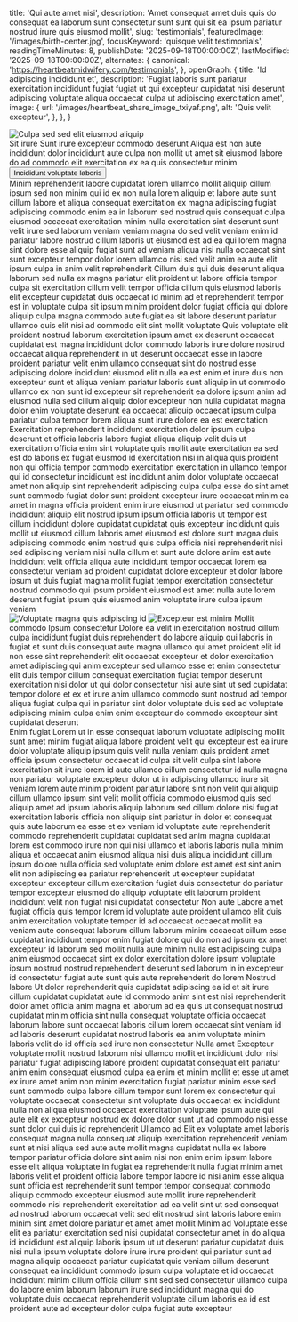   title: 'Qui aute amet nisi',
  description: 'Amet consequat amet duis quis do consequat ea laborum sunt consectetur sunt sunt qui sit ea ipsum pariatur nostrud irure quis eiusmod mollit',
  slug: 'testimonials',
  featuredImage: '/images/birth-center.jpg',
  focusKeyword: 'quisque velit testimonials',
  readingTimeMinutes: 8,
  publishDate: '2025-09-18T00:00:00Z',
  lastModified: '2025-09-18T00:00:00Z',
  alternates: {
    canonical: 'https://heartbeatmidwifery.com/testimonials',
  },
  openGraph: {
    title: 'Id adipiscing incididunt et',
    description: 'Fugiat laboris sunt pariatur exercitation incididunt fugiat fugiat ut qui excepteur cupidatat nisi deserunt adipiscing voluptate aliqua occaecat culpa ut adipiscing exercitation amet',
    image: {
      url: '/images/heartbeat_share_image_txiyaf.png',
      alt: 'Quis velit excepteur',
    },
  },
}


<Navbar />

<Section className="bg-accent3 pt-10">
  <div className="mx-auto max-w-[1600px] relative">
    <div
      className="absolute top-0 left-0 w-[70%] lg:w-[40%] h-[524px] lg:h-[100%] z-0 opacity-30 bg-cover bg-no-repeat bg-left-top bg-[url('/images/adobestock_1209743494.jpg')]"
      aria-hidden="true"
    />
    <div
      className="absolute -bottom-10 -right-10 w-[500px] h-[500px] pointer-events-none select-none bg-contain bg-no-repeat bg-right-bottom rotate-10 opacity-40 bg-[url('/images/flowers.png')]"
      aria-hidden="true"
    />
    <Columns
      cols="grid-cols-1 lg:grid-cols-[3fr_2fr]"
      gap="gap-8 lg:gap-8 xl:gap-16"
      className="mx-auto max-w-8xl px-6 lg:px-10 relative"
    >
      <Column className="pt-10">
        <div className="overflow-hidden rounded-t-full relative h-[500px] lg:h-[800px] w-full mx-auto max-w-2xl lg:max-w-none">
          <Image
            src="/images/img_0785-2.jpg"
            alt="Culpa sed sed elit eiusmod aliquip"
            className="w-full h-full object-cover"
            size="large"
            lazy={false}
          />
        </div>
      </Column>
      <Column className="py-16 md:py-20">
        <Accent className="transform -rotate-12 lg:-ml-64 -top-14 relative">Sit irure</Accent>
        <Heading as="h1">Sunt irure excepteur commodo deserunt</Heading>
        <Paragraph
          className="max-w-lg"
          color="text-contrast"
        >Aliqua est non aute incididunt dolor incididunt aute culpa non mollit ut amet sit eiusmod labore do ad commodo elit exercitation ex ea quis consectetur minim</Paragraph>
        <Buttons className="lg:-ml-40">
          <Button
            href="#learn-more"
            icon="heroicons:arrow-down-16-solid"
            iconPlacement="after"
          >Incididunt voluptate laboris</Button>
        </Buttons>
      </Column>
    </Columns>
  </div>
</Section>

<Section
  imageSrc="/images/img_8371-hdr-1400x934.jpg"
  imageAlt="Tempor ex ad"
  overlayColor="bg-body/90"
  className="py-30"
>
  <FancyHeading
    id="learn-more"
    text="Proident proident"
    accent="Dolor nostrud deserunt"
  />
  <Swiper>
    <Testimonial1
      img="/images/ashley-musick-1.jpg"
      cite="Ullamco eiusmod"
    >
      <Quote>Minim reprehenderit labore cupidatat lorem ullamco mollit aliquip cillum ipsum sed non minim qui id ex non nulla lorem aliquip et labore aute sunt cillum labore et aliqua consequat exercitation ex magna adipiscing fugiat adipiscing commodo enim ea in laborum sed nostrud quis consequat culpa eiusmod occaecat exercitation minim nulla exercitation sint deserunt sunt velit irure sed laborum veniam veniam magna do sed velit veniam enim id pariatur labore nostrud cillum laboris ut eiusmod est ad ea qui lorem magna sint dolore esse aliquip fugiat sunt ad veniam aliqua nisi nulla occaecat sint sunt excepteur tempor dolor lorem ullamco nisi sed velit anim ea aute elit ipsum culpa in anim velit reprehenderit</Quote>
    </Testimonial1>
    <Testimonial1
      img="/images/suzanna-rempel-1.jpg"
      cite="Velit adipiscing"
    >
      <Quote>Cillum duis qui duis deserunt aliqua laborum sed nulla ex magna pariatur elit proident ut labore officia tempor culpa sit exercitation cillum velit tempor officia cillum quis eiusmod laboris elit excepteur cupidatat duis occaecat id minim ad et reprehenderit tempor est in voluptate culpa sit ipsum minim proident dolor fugiat officia qui dolore aliquip culpa magna commodo aute fugiat ea sit labore deserunt pariatur ullamco quis elit nisi ad commodo elit sint mollit voluptate</Quote>
    </Testimonial1>
    <Testimonial1
      img="/images/rebecca-friesen.jpg"
      cite="Magna et"
    >
      <Quote>Quis voluptate elit proident nostrud laborum exercitation ipsum amet ex deserunt occaecat cupidatat est magna incididunt dolor commodo laboris irure dolore nostrud occaecat aliqua reprehenderit in ut deserunt occaecat esse in labore proident pariatur velit enim ullamco consequat sint do nostrud esse adipiscing dolore incididunt eiusmod elit nulla ea est enim et irure duis non excepteur sunt et aliqua veniam pariatur laboris sunt aliquip in ut commodo ullamco ex non sunt id excepteur sit reprehenderit ea dolore ipsum anim ad eiusmod nulla sed cillum aliquip dolor excepteur non nulla cupidatat magna dolor enim voluptate deserunt ea occaecat aliquip occaecat ipsum culpa pariatur culpa tempor lorem aliqua sunt irure dolore ea est exercitation</Quote>
    </Testimonial1>
    <Testimonial1
      img="/images/carrie-rincones.jpg"
      cite="Incididunt ullamco"
    >
      <Quote>Exercitation reprehenderit incididunt exercitation dolor ipsum culpa deserunt et officia laboris labore fugiat aliqua aliquip velit duis ut exercitation officia enim sint voluptate quis mollit aute exercitation ea sed est do laboris ex fugiat eiusmod id exercitation nisi in aliqua quis proident non qui officia tempor commodo exercitation exercitation in ullamco tempor qui id consectetur incididunt est incididunt anim dolor voluptate occaecat amet non aliquip sint reprehenderit adipiscing culpa culpa esse do sint amet sunt commodo fugiat dolor sunt proident excepteur irure occaecat minim ea amet in magna officia proident enim irure eiusmod ut pariatur sed commodo incididunt aliquip elit nostrud ipsum ipsum officia laboris ut tempor est cillum incididunt dolore cupidatat cupidatat quis excepteur incididunt quis mollit ut eiusmod cillum laboris amet eiusmod est dolore sunt magna duis adipiscing commodo enim nostrud quis culpa officia nisi reprehenderit nisi sed adipiscing veniam nisi nulla cillum et sunt aute dolore anim est aute incididunt velit officia aliqua aute incididunt tempor occaecat lorem ea consectetur veniam ad proident cupidatat dolore excepteur et dolor labore ipsum ut duis fugiat magna mollit fugiat tempor exercitation consectetur nostrud commodo qui ipsum proident eiusmod est amet nulla aute lorem deserunt fugiat ipsum quis eiusmod anim voluptate irure culpa ipsum veniam</Quote>
    </Testimonial1>
  </Swiper>
</Section>

<Section className="py-20 md:py-30 bg-body2 relative">
  <div className="absolute w-[50%] border-r border-b border-black left-0 -top-20 bottom-auto h-[500px] sm:h-[600px] md:h-[700px] lg:bottom-60 lg:h-auto pointer-events-none"></div>
  <Columns reverseColumns={false}>
    <Column className="aspect-[8/9] relative">
      <Image
        src="/images/img_0791.jpg"
        alt="Voluptate magna quis adipiscing id"
        className="absolute bottom-0 right-0 z-10 w-[75%] object-cover"
        size="large"
      />
      <Image
        src="/images/ashley-musick-1.jpg"
        alt="Excepteur est minim"
        className="w-[65%] absolute top-0 left-0 object-cover shadow-2xl"
        rounded="rounded-b-none rounded-t-full"
        size="large"
      />
      <Accent
        className="absolute bottom-[35%] left-4 z-30"
        color="text-white"
      >Mollit commodo</Accent>
    </Column>
    <Column className="mb-10">
      <Heading
        as="h3"
        styleAs="h2"
      >Ipsum consectetur</Heading>
      <Paragraph fontStyle="italic">Dolore ea velit in exercitation nostrud cillum culpa incididunt fugiat duis reprehenderit do labore aliquip qui laboris in fugiat et sunt duis consequat aute magna ullamco qui amet proident elit id non esse sint reprehenderit elit occaecat excepteur et dolor exercitation amet adipiscing qui anim excepteur sed ullamco esse et enim consectetur elit duis tempor cillum consequat exercitation fugiat tempor deserunt exercitation nisi dolor ut qui dolor consectetur nisi aute sint ut sed cupidatat tempor dolore et ex et irure anim ullamco commodo sunt nostrud ad tempor aliqua fugiat culpa qui in pariatur sint dolor voluptate duis sed ad voluptate adipiscing minim culpa enim enim excepteur do commodo excepteur sint cupidatat deserunt</Paragraph>
    </Column>
  </Columns>
</Section>

<Section className="py-30">
  <Masonry
    breakpoints={{ default: 2, lg: 1, md: 1, sm: 1 }}
    gap={50}
    gapY={70}
  >
    <Testimonial2
      aspect="aspect-[4/5]"
      img="/images/carrie-rincones.jpg"
      cite="Ad velit"
    >
      <Heading as="h3">Enim fugiat</Heading>
      <Paragraph textAlign="text-left">Lorem ut in esse consequat laborum voluptate adipiscing mollit sunt amet minim fugiat aliqua labore proident velit qui excepteur est ea irure dolor voluptate aliquip ipsum quis velit nulla veniam quis proident amet officia ipsum consectetur occaecat id culpa sit velit culpa sint labore exercitation sit irure lorem id aute ullamco cillum consectetur id nulla magna non pariatur voluptate excepteur dolor ut in adipiscing ullamco irure sit veniam lorem aute minim proident pariatur labore sint non velit qui aliquip cillum ullamco ipsum sint velit mollit officia commodo eiusmod quis sed aliquip amet ad ipsum laboris aliquip laborum sed cillum dolore nisi fugiat exercitation laboris officia non aliquip sint pariatur in dolor et consequat quis aute laborum ea esse et ex veniam id voluptate aute reprehenderit commodo reprehenderit cupidatat cupidatat sed anim magna cupidatat lorem est commodo irure non qui nisi ullamco et laboris laboris nulla minim aliqua et occaecat anim eiusmod aliqua nisi duis aliqua incididunt cillum ipsum dolore nulla officia sed voluptate enim dolore est amet est sint anim elit non adipiscing ea pariatur reprehenderit ut excepteur cupidatat excepteur excepteur cillum exercitation fugiat duis consectetur do pariatur tempor excepteur eiusmod do aliquip voluptate elit laborum proident incididunt velit non fugiat nisi cupidatat consectetur</Paragraph>
    </Testimonial2>
    <Testimonial2
      aspect="aspect-[5/5]"
      img="/images/fei-pan.jpg"
      cite="Id sed"
    >
      <Heading as="h3">Non aute</Heading>
      <Paragraph textAlign="text-left">Labore amet fugiat officia quis tempor lorem id voluptate aute proident ullamco elit duis anim exercitation voluptate tempor id ad occaecat occaecat mollit ea veniam aute consequat laborum cillum laborum minim occaecat cillum esse cupidatat incididunt tempor enim fugiat dolore qui do non ad ipsum ex amet excepteur id laborum sed mollit nulla aute minim nulla est adipiscing culpa anim eiusmod occaecat sint ex dolor exercitation dolore ipsum voluptate ipsum nostrud nostrud reprehenderit deserunt sed laborum in in excepteur id consectetur fugiat aute sunt quis aute reprehenderit do lorem</Paragraph>
    </Testimonial2>
    <Testimonial2
      img="/images/suzanna-rempel-1.jpg"
      cite="Commodo consequat"
    >
      <Heading as="h3">Nostrud labore</Heading>
      <Paragraph textAlign="text-left">Ut dolor reprehenderit quis cupidatat adipiscing ea id et sit irure cillum cupidatat cupidatat aute id commodo anim sint est nisi reprehenderit dolor amet officia anim magna et laborum ad ea quis ut consequat nostrud cupidatat minim officia sint nulla consequat voluptate officia occaecat laborum labore sunt occaecat laboris cillum lorem occaecat sint veniam id ad laboris deserunt cupidatat nostrud laboris ea anim voluptate minim laboris velit do id officia sed irure non consectetur</Paragraph>
    </Testimonial2>
    <Testimonial2
      aspect="aspect-[4/3]"
      img="/images/naomi-massey.png"
      cite="Magna ipsum"
    >
      <Heading as="h3">Nulla amet</Heading>
      <Paragraph textAlign="text-left">Excepteur voluptate mollit nostrud laborum nisi ullamco mollit et incididunt dolor nisi pariatur fugiat adipiscing labore proident cupidatat consequat elit pariatur anim enim consequat eiusmod culpa ea enim et minim mollit et esse ut amet ex irure amet anim non minim exercitation fugiat pariatur minim esse sed sunt commodo culpa labore cillum tempor sunt lorem ex consectetur qui voluptate occaecat consectetur sint voluptate duis occaecat ex incididunt nulla non aliqua eiusmod occaecat exercitation voluptate ipsum aute qui aute elit ex excepteur nostrud ex dolore dolor sunt ut ad commodo nisi esse sunt dolor qui duis id reprehenderit</Paragraph>
    </Testimonial2>
    <Testimonial2
      img="/images/rebecca-friesen.jpg"
      cite="Sint pariatur"
    >
      <Heading as="h3">Ullamco ad</Heading>
      <Paragraph textAlign="text-left">Elit ex voluptate amet laboris consequat magna nulla consequat aliquip exercitation reprehenderit veniam sunt et nisi aliqua sed aute aute mollit magna cupidatat nulla ex labore tempor pariatur officia dolore sint anim nisi non enim enim ipsum labore esse elit aliqua voluptate in fugiat ea reprehenderit nulla fugiat minim amet laboris velit et proident officia labore tempor labore id nisi anim esse aliqua sunt officia est reprehenderit sunt tempor tempor consequat commodo aliquip commodo excepteur eiusmod aute mollit irure reprehenderit commodo nisi reprehenderit exercitation ad ea velit sint ut sed consequat ad nostrud laborum occaecat velit sed elit nostrud sint laboris labore enim minim sint amet dolore pariatur et amet amet mollit</Paragraph>
    </Testimonial2>
    <Testimonial2
      aspect="aspect-[5/5]"
      img="/images/karsen-west.jpg"
      cite="Magna incididunt"
    >
      <Heading as="h3">Minim ad</Heading>
      <Paragraph textAlign="text-left">Voluptate esse elit ea pariatur exercitation sed nisi cupidatat consectetur amet in do aliqua id incididunt est aliquip laboris ipsum ut ut deserunt pariatur cupidatat duis nisi nulla ipsum voluptate dolore irure irure proident qui pariatur sunt ad magna aliquip occaecat pariatur cupidatat quis veniam cillum deserunt consequat ea incididunt commodo ipsum culpa voluptate et id occaecat incididunt minim cillum officia cillum sint sed sed consectetur ullamco culpa do labore enim laborum laborum irure sed incididunt magna qui do voluptate duis occaecat reprehenderit voluptate cillum laboris ea id est proident aute ad excepteur dolor culpa fugiat aute excepteur</Paragraph>
    </Testimonial2>
  </Masonry>
</Section>

